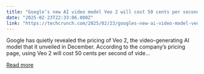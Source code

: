 ```yaml
---
title: "Google’s new AI video model Veo 2 will cost 50 cents per second"
date: "2025-02-23T22:33:06.000Z"
link: "https://techcrunch.com/2025/02/23/googles-new-ai-video-model-veo-2-will-cost-50-cents-per-second/"
---
```


Google has quietly revealed the pricing of Veo 2, the video-generating AI model that it unveiled in December. According to the company’s pricing page, using Veo 2 will cost 50 cents per second of vide...

[Read more](https://techcrunch.com/2025/02/23/googles-new-ai-video-model-veo-2-will-cost-50-cents-per-second/)

